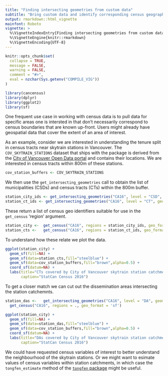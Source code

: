 ```yaml
---
title: "Finding intersecting geometries from custom data"
subtitle: "Bring custom data and identify corresponding census geographies"
output: rmarkdown::html_vignette
mainfont: Roboto
vignette: >
  %\VignetteIndexEntry{Finding intersecting geometries from custom data}
  %\VignetteEngine{knitr::rmarkdown}
  %\VignetteEncoding{UTF-8}
---
```


```r
knitr::opts_chunk$set(
  collapse = TRUE,
  message = FALSE, 
  warning = FALSE,
  comment = "#>",
  eval = nzchar(Sys.getenv("COMPILE_VIG"))
)
```

```r
library(cancensus)
library(dplyr)
library(ggplot2)
library(sf)
```

One frequent use case in working with census data is to pull data for specific areas one is intersted in that don't necessarily correspond to census boundaries that are known up-front. Users might already have geospatial data that cover the extent of an area of interest.

As an example, consider we are interested in understanding the tenure split in census tracts near skytrain stations in Vancouver. The `COV_SKYTRAIN_STATIONS` dataset that ships with the package is derived from the [City of Vancouver Open Data portal](https://opendata.vancouver.ca/explore/dataset/rapid-transit-stations/information/) and contains their locations. We are interested in census tracts within 800m of these stations.

```r
cov_station_buffers <- COV_SKYTRAIN_STATIONS
```

We then use the `get_intersecting_geometries` call to obtain the list of municipalities (CSDs) and census tracts (CTs) within the 800m buffer.

```r
station_city_ids <- get_intersecting_geometries("CA16", level = "CSD", geometry = cov_station_buffers)
station_ct_ids <- get_intersecting_geometries("CA16", level = "CT", geometry = cov_station_buffers)
```

These return a list of census geo identifiers suitable for use in the `get_census` 'region' argument.

```r
station_city <-  get_census("CA16", regions = station_city_ids, geo_format = 'sf')
station_cts <-   get_census("CA16", regions = station_ct_ids, geo_format = 'sf')
```

To understand how these relate we plot the data.

```r
ggplot(station_city) +
  geom_sf(fill=NA) +
  geom_sf(data=station_cts,fill="steelblue") +
  geom_sf(data=cov_station_buffers,fill="brown",alpha=0.5) +
  coord_sf(datum=NA) +
  labs(title="CTs covered by City of Vancouver skytrain station catchments",
       caption="StatCan Census 2016")
```

To get a closer match we can cut out the dissemination areas intersecting the station catchemnts.

```r
station_das <-   get_intersecting_geometries("CA16", level = "DA", geometry = cov_station_buffers) %>% 
  get_census("CA16", regions = ., geo_format = 'sf')

ggplot(station_city) +
  geom_sf(fill=NA) +
  geom_sf(data=station_das,fill="steelblue") +
  geom_sf(data=cov_station_buffers,fill="brown",alpha=0.5) +
  coord_sf(datum=NA) +
  labs(title="DAs covered by City of Vancouver skytrain station catchments",
       caption="StatCan Census 2016")
```


We could have requested census variables of interest to better understand the neighbourhood of the skytrain stations. Or we might want to esimate values of census variables within station catchments, in which case the `tongfen_estimate` method of the [`tongfen` package](https://mountainmath.github.io/tongfen/index.html) might be useful.

